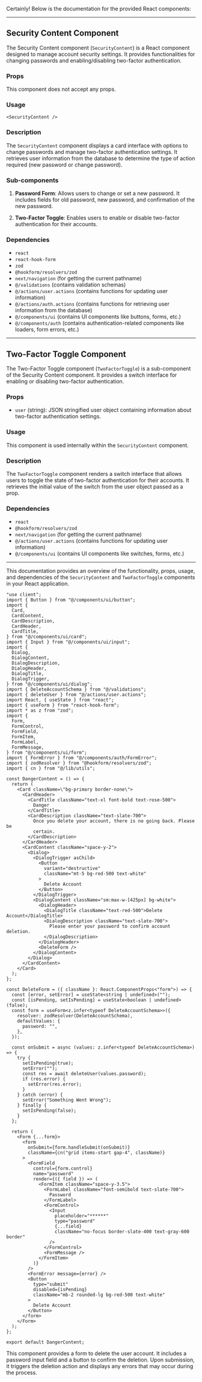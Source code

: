 Certainly! Below is the documentation for the provided React components:

---

## Security Content Component

The Security Content component (`SecurityContent`) is a React component designed to manage account security settings. It provides functionalities for changing passwords and enabling/disabling two-factor authentication.

### Props

This component does not accept any props.

### Usage

```tsx
<SecurityContent />
```

### Description

The `SecurityContent` component displays a card interface with options to change passwords and manage two-factor authentication settings. It retrieves user information from the database to determine the type of action required (new password or change password).

### Sub-components

1. **Password Form**: Allows users to change or set a new password. It includes fields for old password, new password, and confirmation of the new password.

2. **Two-Factor Toggle**: Enables users to enable or disable two-factor authentication for their accounts.

### Dependencies

- `react`
- `react-hook-form`
- `zod`
- `@hookform/resolvers/zod`
- `next/navigation` (for getting the current pathname)
- `@/validations` (contains validation schemas)
- `@/actions/user.actions` (contains functions for updating user information)
- `@/actions/auth.actions` (contains functions for retrieving user information from the database)
- `@/components/ui` (contains UI components like buttons, forms, etc.)
- `@/components/auth` (contains authentication-related components like loaders, form errors, etc.)

---

## Two-Factor Toggle Component

The Two-Factor Toggle component (`TwoFactorToggle`) is a sub-component of the Security Content component. It provides a switch interface for enabling or disabling two-factor authentication.

### Props

- `user` (string): JSON stringified user object containing information about two-factor authentication settings.

### Usage

This component is used internally within the `SecurityContent` component.

### Description

The `TwoFactorToggle` component renders a switch interface that allows users to toggle the state of two-factor authentication for their accounts. It retrieves the initial value of the switch from the user object passed as a prop.

### Dependencies

- `react`
- `@hookform/resolvers/zod`
- `next/navigation` (for getting the current pathname)
- `@/actions/user.actions` (contains functions for updating user information)
- `@/components/ui` (contains UI components like switches, forms, etc.)

---

This documentation provides an overview of the functionality, props, usage, and dependencies of the `SecurityContent` and `TwoFactorToggle` components in your React application.

```tsx
"use client";
import { Button } from "@/components/ui/button";
import {
  Card,
  CardContent,
  CardDescription,
  CardHeader,
  CardTitle,
} from "@/components/ui/card";
import { Input } from "@/components/ui/input";
import {
  Dialog,
  DialogContent,
  DialogDescription,
  DialogHeader,
  DialogTitle,
  DialogTrigger,
} from "@/components/ui/dialog";
import { DeleteAccountSchema } from "@/validations";
import { deleteUser } from "@/actions/user.actions";
import React, { useState } from "react";
import { useForm } from "react-hook-form";
import * as z from "zod";
import {
  Form,
  FormControl,
  FormField,
  FormItem,
  FormLabel,
  FormMessage,
} from "@/components/ui/form";
import { FormError } from "@/components/auth/FormError";
import { zodResolver } from "@hookform/resolvers/zod";
import { cn } from "@/lib/utils";

const DangerContent = () => {
  return (
    <Card className=\"bg-primary border-none\">
      <CardHeader>
        <CardTitle className="text-xl font-bold text-rose-500">
          Danger
        </CardTitle>
        <CardDescription className="text-slate-700">
          Once you delete your account, there is no going back. Please be
          certain.
        </CardDescription>
      </CardHeader>
      <CardContent className="space-y-2">
        <Dialog>
          <DialogTrigger asChild>
            <Button
              variant="destructive"
              className="mt-5 bg-red-500 text-white"
            >
              Delete Account
            </Button>
          </DialogTrigger>
          <DialogContent className="sm:max-w-[425px] bg-white">
            <DialogHeader>
              <DialogTitle className="text-red-500">Delete Account</DialogTitle>
              <DialogDescription className="text-slate-700">
                Please enter your password to confirm account deletion.
              </DialogDescription>
            </DialogHeader>
            <DeleteForm />
          </DialogContent>
        </Dialog>
      </CardContent>
    </Card>
  );
};

const DeleteForm = ({ className }: React.ComponentProps<"form">) => {
  const [error, setError] = useState<string | undefined>("");
  const [isPending, setIsPending] = useState<boolean | undefined>(false);
  const form = useForm<z.infer<typeof DeleteAccountSchema>>({
    resolver: zodResolver(DeleteAccountSchema),
    defaultValues: {
      password: "",
    },
  });

  const onSubmit = async (values: z.infer<typeof DeleteAccountSchema>) => {
    try {
      setIsPending(true);
      setError("");
      const res = await deleteUser(values.password);
      if (res.error) {
        setError(res.error);
      }
    } catch (error) {
      setError("Something Went Wrong");
    } finally {
      setIsPending(false);
    }
  };

  return (
    <Form {...form}>
      <form
        onSubmit={form.handleSubmit(onSubmit)}
        className={cn("grid items-start gap-4", className)}
      >
        <FormField
          control={form.control}
          name="password"
          render={({ field }) => (
            <FormItem className="space-y-3.5">
              <FormLabel className="font-semibold text-slate-700">
                Password
              </FormLabel>
              <FormControl>
                <Input
                  placeholder="******"
                  type="password"
                  {...field}
                  className="no-focus border-slate-400 text-gray-600 border"
                />
              </FormControl>
              <FormMessage />
            </FormItem>
          )}
        />
        <FormError message={error} />
        <Button
          type="submit"
          disabled={isPending}
          className="mb-2 rounded-lg bg-red-500 text-white"
        >
          Delete Account
        </Button>
      </form>
    </Form>
  );
};

export default DangerContent;
```

This component provides a form to delete the user account. It includes a password input field and a button to confirm the deletion. Upon submission, it triggers the deletion action and displays any errors that may occur during the process.
